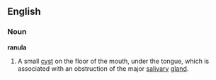 ==English==
===Noun===
'''ranula''' 

#A small [[cyst]] on the floor of the mouth, under the tongue, which is associated with an obstruction of the major [[salivary]] [[gland]].
